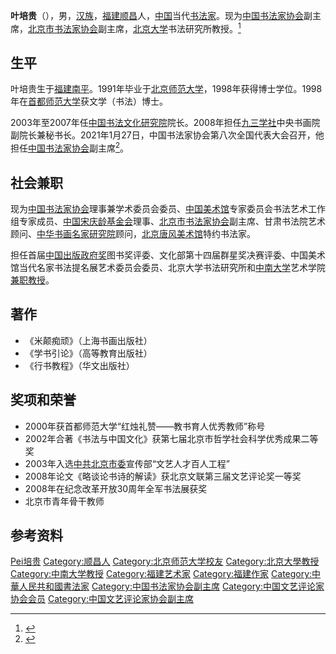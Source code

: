 {{人物信息框
| 姓名 = 叶培贵
| 原名 =
| 圖片名稱= 
| 圖片大小 = 
| 圖片說明 = 
| 最高職務 = 
| 國籍 = {{PRC}}
| 爵位 =
| 籍貫 = [[福建|福建]][[顺昌|顺昌]]
| 族裔 = [[漢族|漢族]]
| 旗籍 = 
| 字號 = 
| 諡號 = 
| 出生日期 = 1968年
| 出生地點 = [[福建|福建]][[顺昌|顺昌]]
| 逝世日期 = 
| 逝世地點 = 
| 墓葬 =
| 配偶 =
| 親屬 =
| 出身 = 
| 經歷 = 2003年—2007年任中国书法文化研究院院长 
| 著作 =
}}
'''叶培贵'''（{{bd|1968年||catIdx=ye,叶}}），男，[[汉族|汉族]]，[[福建|福建]][[顺昌|顺昌]]人，[[中华人民共和国|中国]]当代[[书法家|书法家]]。现为[[中国书法家协会|中国书法家协会]]副主席，[[北京市书法家协会|北京市书法家协会]]副主席，[[北京大学|北京大学]]书法研究所教授。<ref>{{Cite web|title=叶培贵|url=https://qigongshuyuan.bnu.edu.cn/?p=803|accessdate=2020-04-21|work=北京师范大学启功书院}}</ref>

== 生平 ==
叶培贵生于[[福建|福建]][[南平市|南平]]。1991年毕业于[[北京师范大学|北京师范大学]]，1998年获得博士学位。1998年在[[首都师范大学|首都师范大学]]获文学（书法）博士。

2003年至2007年任[[中国书法文化研究院|中国书法文化研究院]]院长。2008年担任[[九三学社|九三学社]]中央书画院副院长兼秘书长。2021年1月27日，中国书法家协会第八次全国代表大会召开，他担任[[中国书法家协会|中国书法家协会]]副主席<ref>{{Cite web|title=中国书协换届 孙晓云当选主席，鄢福初等12人当选副主席|url=http://hn.people.com.cn/n2/2021/0128/c356888-34551942.html|accessdate=2021-04-22|work=人民网|archive-date=2021-04-22|archive-url=https://web.archive.org/web/20210422014622/http://hn.people.com.cn/n2/2021/0128/c356888-34551942.html|dead-url=no}}</ref>。

== 社会兼职 ==
现为[[中国书法家协会|中国书法家协会]]理事兼学术委员会委员、[[中国美术馆|中国美术馆]]专家委员会书法艺术工作组专家成员、[[中国宋庆龄基金会|中国宋庆龄基金会]]理事、[[北京市书法家协会|北京市书法家协会]]副主席、甘肃书法院艺术顾问、[[中华书画名家研究院|中华书画名家研究院]]顾问，[[北京唐风美术馆|北京唐风美术馆]]特约书法家。

担任首届[[中国出版政府奖|中国出版政府奖]]图书奖评委、文化部第十四届群星奖决赛评委、中国美术馆当代名家书法提名展艺术委员会委员、北京大学书法研究所和[[中南大学|中南大学]]艺术学院[[兼职教授|兼职教授]]。

== 著作 ==
*《米颠痴顽》（上海书画出版社）
*《学书引论》（高等教育出版社）
*《行书教程》（华文出版社）

== 奖项和荣誉 ==
* 2000年获首都师范大学“红烛礼赞——教书育人优秀教师”称号
* 2002年合著《书法与中国文化》获第七届北京市哲学社会科学优秀成果二等奖
* 2003年入选[[中共北京市委|中共北京市委]]宣传部“文艺人才百人工程”
* 2008年论文《略谈论书诗的解读》获北京文联第三届文艺评论奖一等奖
* 2008年在纪念改革开放30周年全军书法展获奖
* 北京市青年骨干教师

== 参考资料 ==
{{reflist}}

{{Navboxes 
| title  = 叶培贵在[[中国书法家协会|中国书法家协会]]的职务
| list1  =
{{中国书法家协会第五届理事会}}
{{中国书法家协会第六届理事会}}
{{中国书法家协会第七届理事会}}
{{中国书法家协会第八届理事会}}
}}
{{Navboxes 
| title  = 叶培贵在[[中国文艺评论家协会|中国文艺评论家协会]]的职务
| list1  =
{{中国文艺评论家协会第二届理事会}}
}}

{{Authority control}}
{{DEFAULTSORT:Ye叶}}
[[Category:葉姓|Pei培贵]]
[[Category:顺昌人|Category:顺昌人]]
[[Category:北京师范大学校友|Category:北京师范大学校友]]
[[Category:北京大學教授|Category:北京大學教授]]
[[Category:中南大学教授|Category:中南大学教授]]
[[Category:福建艺术家|Category:福建艺术家]]
[[Category:福建作家|Category:福建作家]]
[[Category:中華人民共和國書法家|Category:中華人民共和國書法家]]
[[Category:中国书法家协会副主席|Category:中国书法家协会副主席]]
[[Category:中国文艺评论家协会会员|Category:中国文艺评论家协会会员]]
[[Category:中国文艺评论家协会副主席|Category:中国文艺评论家协会副主席]]